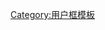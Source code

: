 {{Userbox
  |border-c = #ff0000
  |border-s = 1  
  |id=SLS
  |id-c=#ffffff
  |info=這個用戶是'''[[聖類斯中學]]'''的老師、校友或學生。
  |info-c=#ffa500
  |info-s=10
  |info-fc=#0000ff
}}
<includeonly>[[Category:聖類斯中學维基人|{{PAGENAME}}]]</includeonly>
<noinclude>[[Category:用户框模板]]</noinclude>